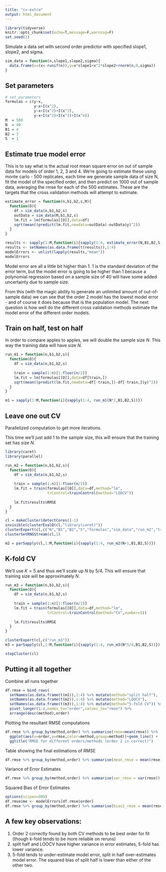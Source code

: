 ```yaml
---
title: "cv-extra"
output: html_document
---
```


```r
library(tidyverse)
knitr::opts_chunk$set(echo=T,message=F,warning=F)
set.seed(1)
```

Simulate a data set with second order predictor with specified slope1, slope2, and sigma.

```r
sim_data = function(n,slope1,slope2,sigma){
  data.frame(x=(x<-runif(n)),y=x*slope1+x^2*slope2+rnorm(n,0,sigma))
}
```


## Set parameters
```r
# set parameters
formulas = c(y~x, 
             y~x+I(x^2), 
             y~x+I(x^2)+I(x^3),
             y~x+I(x^2)+I(x^3)+I(x^4))
M  = 500
N  = 40
B1 = 4
B2 = 3
S  = 1
```

## Estimate true model error

This is to say what is the actual root mean square error on out of sample data for models of order 1, 2, 3 and 4. We're going to estimate these using monte carlo - 500 replicates, each time we generate sample data of size N, fit the model of the specified order, and then predict on 1000 out of sample data, averaging the rmse for each of the 500 estimates. These are the targets that the cross validation methods will attempt to estimate.
```r
estimate_error = function(n,b1,b2,s,M){
  function(O){
    df = sim_data(n,b1,b2,s)
    outData = sim_data(M,b1,b2,s)
    lm.fit = lm(formulas[[O]],data=df)
    sqrt(mean((predict(lm.fit,newdata=outData)-outData$y)^2))
  }
}

results <- sapply(1:M,function(i){sapply(1:4, estimate_error(N,B1,B2,S,1000))})
results <- setNames(as.data.frame(t(results)),1:4)
modelErrors <- unlist(lapply(results,"mean"))
modelErrors
```

Model error are all a little bit higher than 1. 1 is the standard deviation of the error term, but the model error is going to be higher than 1 because a polynomial regression based on a sample size of 40 will have some added uncertainty due to sample size. 

From this (with the magic ability to generate an unlimited amount of out-of-sample data) we can see that the order 2 model has the lowest model error - and of course it does because that is the population model. The next question is how well do the different cross validation methods estimate the model error of the different order models.


## Train on half, test on half

In order to compare apples to apples, we will double the sample size $N$. This way the training data will have size $N$.

```r
run_m1 = function(n,b1,b2,s){
  function(O){
    df = sim_data(n,b1,b2,s)
    
    train = sample(1:n)[1:floor(n/2)]
    lm.fit = lm(formulas[[O]],data=df[train,])
    sqrt(mean((predict(lm.fit,newdata=df[-train,])-df[-train,]$y)^2))
  }
}

m1 = sapply(1:M,function(i){sapply(1:4, run_m1(N*2,B1,B2,S))})
```


## Leave one out CV

Parallelized computation to get more iterations.

This time we'll just add 1 to the sample size, this will ensure that the training set has size $N$.

```r
library(caret)
library(parallel)

run_m2 = function(n,b1,b2,s){
  function(O){
    df = sim_data(n,b1,b2,s)
    
    train = sample(1:n)[1:floor(n/2)]
    lm.fit = train(formulas[[O]],data=df,method="lm",
                   trControl=trainControl(method="LOOCV"))
    
    lm.fit$results$RMSE
  }
}

cl = makeCluster(detectCores()-1)
invisible(clusterEvalQ(cl,"library(caret)"))
clusterExport(cl,c("N","B1","B2","S","formulas","sim_data","run_m2","train","trainControl"))
clusterSetRNGStream(cl,1)

m2 = parSapply(cl,1:M,function(i){sapply(1:4, run_m2(N+1,B1,B2,S))})
```


## K-fold CV

We'll use $K=5$ and thus we'll scale up $N$ by 5/4. This will ensure that training size will be approximately $N$.

```r
run_m3 = function(n,b1,b2,s){
  function(O){
    df = sim_data(n,b1,b2,s)
    
    train = sample(1:n)[1:floor(n/2)]
    lm.fit = train(formulas[[O]],data=df,method="lm",
                   trControl=trainControl(method="CV",number=5))
    
    lm.fit$results$RMSE
  }
}

clusterExport(cl,c("run_m3"))
m3 = parSapply(cl,1:M,function(i){sapply(1:4, run_m3(N*5/4,B1,B2,S))})

stopCluster(cl)
```


## Putting it all together

Combine all runs together

```r
df.rmse = bind_rows(
  setNames(as.data.frame(t(m1)),1:4) %>% mutate(method="split half"),
  setNames(as.data.frame(t(m2)),1:4) %>% mutate(method="LOOCV"),
  setNames(as.data.frame(t(m3)),1:4) %>% mutate(method="5-fold CV")) %>% 
  pivot_longer(1:4,names_to="order",values_to="rmse") %>% 
  arrange(desc(method),order)
```

Plotting the resultant RMSE computations

```r
df.rmse %>% group_by(method,order) %>% summarise(rmse=mean(rmse)) %>% 
  ggplot(aes(x=order,y=rmse,color=method,group=method))+geom_line() + 
  ggtitle("RMSE for different orders/methods (order 2 is correct)")
```

Table showing the final estimations of RMSE

```r
df.rmse %>% group_by(method,order) %>% summarise(mean_rmse = mean(rmse)) %>% pivot_wider(names_from=order,values_from=mean_rmse)
```

Variance of Error Estimates
```r
df.rmse %>% group_by(method,order) %>% summarise(var_rmse = var(rmse)) %>% pivot_wider(names_from=order,values_from=var_rmse)
```

Squared Bias of Error Estimates
```r
options(scipen=999)
df.rmse$me <- modelErrors[df.rmse$order]
df.rmse %>% group_by(method,order) %>% summarise(bias2_rmse = mean(rmse-me)^2) %>% pivot_wider(names_from=order,values_from=bias2_rmse)
```

## A few key observations:

1. Order 2 correctly found by both CV methods to be best order for fit (though k-fold tends to be more reliable on reruns)
2. split half and LOOCV have higher variance in error estimates, 5-fold has lower variance.
3. 5-fold tends to under-estimate model error, split in half over-estimates model error. The squared bias of split half is lower than either of the other two. 
